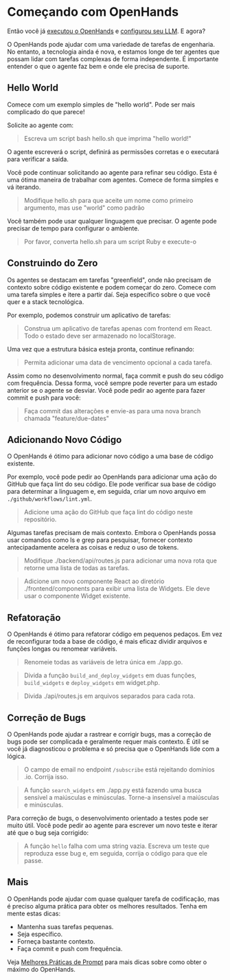 # Começando com OpenHands

Então você já [executou o OpenHands](./installation) e
[configurou seu LLM](./installation#setup). E agora?

O OpenHands pode ajudar com uma variedade de tarefas de engenharia. No entanto, a tecnologia ainda é nova, e estamos longe de ter
agentes que possam lidar com tarefas complexas de forma independente. É importante entender o que o agente faz bem e onde ele
precisa de suporte.

## Hello World

Comece com um exemplo simples de "hello world". Pode ser mais complicado do que parece!

Solicite ao agente com:
> Escreva um script bash hello.sh que imprima "hello world!"

O agente escreverá o script, definirá as permissões corretas e o executará para verificar a saída.

Você pode continuar solicitando ao agente para refinar seu código. Esta é uma ótima maneira de
trabalhar com agentes. Comece de forma simples e vá iterando.

> Modifique hello.sh para que aceite um nome como primeiro argumento, mas use "world" como padrão

Você também pode usar qualquer linguagem que precisar. O agente pode precisar de tempo para configurar o ambiente.

> Por favor, converta hello.sh para um script Ruby e execute-o

## Construindo do Zero

Os agentes se destacam em tarefas "greenfield", onde não precisam de contexto sobre código existente e
podem começar do zero.
Comece com uma tarefa simples e itere a partir daí. Seja específico sobre o que você quer e a stack tecnológica.

Por exemplo, podemos construir um aplicativo de tarefas:

> Construa um aplicativo de tarefas apenas com frontend em React. Todo o estado deve ser armazenado no localStorage.

Uma vez que a estrutura básica esteja pronta, continue refinando:

> Permita adicionar uma data de vencimento opcional a cada tarefa.

Assim como no desenvolvimento normal, faça commit e push do seu código com frequência.
Dessa forma, você sempre pode reverter para um estado anterior se o agente se desviar.
Você pode pedir ao agente para fazer commit e push para você:

> Faça commit das alterações e envie-as para uma nova branch chamada "feature/due-dates"

## Adicionando Novo Código

O OpenHands é ótimo para adicionar novo código a uma base de código existente.

Por exemplo, você pode pedir ao OpenHands para adicionar uma ação do GitHub que faça lint do seu código. Ele pode verificar sua base de código para
determinar a linguagem e, em seguida, criar um novo arquivo em `./github/workflows/lint.yml`.

> Adicione uma ação do GitHub que faça lint do código neste repositório.

Algumas tarefas precisam de mais contexto. Embora o OpenHands possa usar comandos como ls e grep para pesquisar, fornecer contexto antecipadamente
acelera as coisas e reduz o uso de tokens.

> Modifique ./backend/api/routes.js para adicionar uma nova rota que retorne uma lista de todas as tarefas.

> Adicione um novo componente React ao diretório ./frontend/components para exibir uma lista de Widgets.
> Ele deve usar o componente Widget existente.

## Refatoração

O OpenHands é ótimo para refatorar código em pequenos pedaços. Em vez de reconfigurar toda a base de código,
é mais eficaz dividir arquivos e funções longas ou renomear variáveis.

> Renomeie todas as variáveis de letra única em ./app.go.

> Divida a função `build_and_deploy_widgets` em duas funções, `build_widgets` e `deploy_widgets` em widget.php.

> Divida ./api/routes.js em arquivos separados para cada rota.

## Correção de Bugs

O OpenHands pode ajudar a rastrear e corrigir bugs, mas a correção de bugs pode ser complicada e geralmente requer mais contexto.
É útil se você já diagnosticou o problema e só precisa que o OpenHands lide com a lógica.

> O campo de email no endpoint `/subscribe` está rejeitando domínios .io. Corrija isso.

> A função `search_widgets` em ./app.py está fazendo uma busca sensível a maiúsculas e minúsculas. Torne-a insensível a maiúsculas e minúsculas.

Para correção de bugs, o desenvolvimento orientado a testes pode ser muito útil. Você pode pedir ao agente para escrever um novo teste e iterar
até que o bug seja corrigido:

> A função `hello` falha com uma string vazia. Escreva um teste que reproduza esse bug e, em seguida, corrija o código para que ele passe.

## Mais

O OpenHands pode ajudar com quase qualquer tarefa de codificação, mas é preciso alguma prática para obter os melhores resultados.
Tenha em mente estas dicas:
* Mantenha suas tarefas pequenas.
* Seja específico.
* Forneça bastante contexto.
* Faça commit e push com frequência.

Veja [Melhores Práticas de Prompt](./prompting/prompting-best-practices) para mais dicas sobre como obter o máximo do OpenHands.
